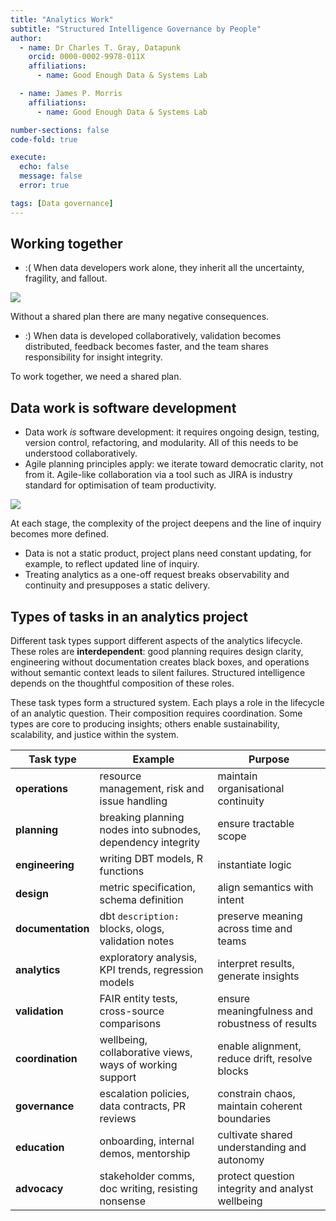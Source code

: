 ```yaml
---
title: "Analytics Work"
subtitle: "Structured Intelligence Governance by People"
author: 
  - name: Dr Charles T. Gray, Datapunk
    orcid: 0000-0002-9978-011X
    affiliations:
      - name: Good Enough Data & Systems Lab

  - name: James P. Morris
    affiliations:
      - name: Good Enough Data & Systems Lab

number-sections: false
code-fold: true

execute:
  echo: false
  message: false
  error: true

tags: [Data governance]
---
```


## Working together

- :( When data developers work alone, they inherit all the uncertainty, fragility, and fallout.

::: {#fig-conseq}

![](no-plan-consequences.png)

Without a shared plan there are many negative consequences.

:::


- :) When data is developed collaboratively, validation becomes distributed, feedback becomes faster, and the team shares responsibility for insight integrity.

To work together, we need a shared plan.


## Data work is software development

- Data work *is* software development: it requires ongoing design, testing, version control, refactoring, and modularity. All of this needs to be understood collaboratively.
- Agile planning principles apply: we iterate toward democratic clarity, not from it. Agile-like collaboration via a tool such as JIRA is industry standard for optimisation of team productivity.

::: {#fig-agile}


![](advocacy-agile.png)

At each stage, the complexity of the project deepens and the line of inquiry becomes more defined. 

:::


- Data is not a static product, project plans need constant updating, for example, to reflect updated line of inquiry.
- Treating analytics as a one-off request breaks observability and continuity and presupposes a static delivery.

## Types of tasks in an analytics project

Different task types support different aspects of the analytics lifecycle. These roles are **interdependent**: good planning requires design clarity, engineering without documentation creates black boxes, and operations without semantic context leads to silent failures. Structured intelligence depends on the thoughtful composition of these roles.

These task types form a structured system. Each plays a role in the lifecycle of an analytic question. Their composition requires coordination. Some types are core to producing insights; others enable sustainability, scalability, and justice within the system.

| Task type         | Example                                              | Purpose                                         |
|-------------------|------------------------------------------------------|-------------------------------------------------|
| **operations**     | resource management, risk and issue handling                  | maintain organisational continuity                      |
| **planning**       | breaking planning nodes into subnodes, dependency integrity                         | ensure tractable scope                          |
| **engineering**    | writing DBT models, R functions                     | instantiate logic                               |
| **design**         | metric specification, schema definition             | align semantics with intent                     |
| **documentation**  | dbt `description:` blocks, ologs, validation notes  | preserve meaning across time and teams          |
| **analytics**      | exploratory analysis, KPI trends, regression models | interpret results, generate insights            |
| **validation**     | FAIR entity tests, cross-source comparisons         | ensure meaningfulness and robustness of results |
| **coordination**   | wellbeing, collaborative views,  ways of working support                         | enable alignment, reduce drift, resolve blocks  |
| **governance**     | escalation policies, data contracts, PR reviews     | constrain chaos, maintain coherent boundaries   |
| **education**      | onboarding, internal demos, mentorship              | cultivate shared understanding and autonomy     |
| **advocacy**       | stakeholder comms, doc writing, resisting nonsense  | protect question integrity and analyst wellbeing|

